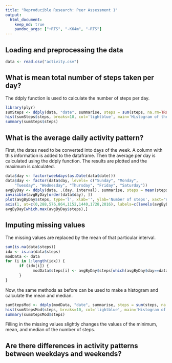 ```yaml
---
title: "Reproducible Research: Peer Assessment 1"
output: 
  html_document:
    keep_md: true
    pandoc_args: ["+RTS", "-K64m", "-RTS"]
---
```


      
## Loading and preprocessing the data
```r
data <- read.csv("activity.csv")
```


## What is mean total number of steps taken per day?
The ddply function is used to calculate the number of steps per day.

```r
library(plyr)
sumSteps <- ddply(data, "date", summarise, steps = sum(steps, na.rm=TRUE))
hist(sumSteps$steps, breaks=10, col='lightblue', main='Histogram of the number of steps', xlim=c(0,25000), xlab='Number of steps')
summary(sumSteps$steps)
```


## What is the average daily activity pattern?
First, the dates need to be converted into days of the week. A column with this information is added to the dataframe.
Then the average per day is calculated using the ddply function. The results are plotted and the maximum is calculated.

```r
data$day <- factor(weekdays(as.Date(data$date)))
data$day <- factor(data$day, levels= c("Sunday", "Monday", 
    "Tuesday", "Wednesday", "Thursday", "Friday", "Saturday"))
avgByDay <- ddply(data, .(day, interval), summarise, steps = mean(steps, na.rm=TRUE))
invisible(avgByDay[order(data$day), ])
plot(avgByDay$steps, type='l', xlab='', ylab='Number of steps', xaxt="n")
axis(1, at=c(0,288,576,864,1152,1440,1728,2016), labels=c(levels(avgByDay$day), ""))
avgByDay[which.max(avgByDay$steps),]
```

## Imputing missing values
The missing values are replaced by the mean of that particular interval.

```r
sum(is.na(data$steps))
idx <- is.na(data$steps)
modData <- data
for (i in 1:length(idx)) {
      if (idx[i]) {
            modData$steps[i] <- avgByDay$steps[which(avgByDay$day==data$day[i] & avgByDay$interval==data$interval[i])]
      }
}
```
Now, the same methods as before can be used to make a histogram and calculate the mean and median.

```r
sumStepsMod <- ddply(modData, "date", summarise, steps = sum(steps, na.rm=TRUE))
hist(sumStepsMod$steps, breaks=10, col='lightblue', main='Histogram of the number of steps', xlim=c(0,25000), xlab='Number of steps')
summary(sumStepsMod$steps)
```
Filling in the missing values slightly changes the values of the minimum, mean, and median of the number of steps.

## Are there differences in activity patterns between weekdays and weekends?
